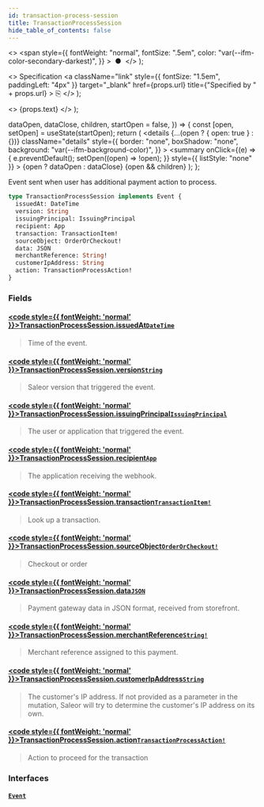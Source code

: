 ```yaml
---
id: transaction-process-session
title: TransactionProcessSession
hide_table_of_contents: false
---
```


  <>
    <span
      style={{
        fontWeight: "normal",
        fontSize: ".5em",
        color: "var(--ifm-color-secondary-darkest)",
      }}
    >
      &nbsp;●&nbsp;
    </span>
  </>
);

  <>
    Specification
    <a
      className="link"
      style={{ fontSize: "1.5em", paddingLeft: "4px" }}
      target="\_blank"
      href={props.url}
      title={"Specified by " + props.url}
    >
      ⎘
    </a>
  </>
);

  <>
    <span className={props.class}>{props.text}</span>
  </>
);


  dataOpen,
  dataClose,
  children,
  startOpen = false,
}) => {
  const [open, setOpen] = useState(startOpen);
  return (
    <details
      {...(open ? { open: true } : {})}
      className="details"
      style={{
        border: "none",
        boxShadow: "none",
        background: "var(--ifm-background-color)",
      }}
    >
      <summary
        onClick={(e) => {
          e.preventDefault();
          setOpen((open) => !open);
        }}
        style={{ listStyle: "none" }}
      >
        {open ? dataOpen : dataClose}
      </summary>
      {open && children}
    </details>
  );
};

Event sent when user has additional payment action to process.

<Badge text="Added in Saleor 3.13" class="secondary margin-bottom--sm" />

<FeaturePreview />

```graphql
type TransactionProcessSession implements Event {
  issuedAt: DateTime
  version: String
  issuingPrincipal: IssuingPrincipal
  recipient: App
  transaction: TransactionItem!
  sourceObject: OrderOrCheckout!
  data: JSON
  merchantReference: String!
  customerIpAddress: String
  action: TransactionProcessAction!
}
```

### Fields

#### [<code style={{ fontWeight: 'normal' }}>TransactionProcessSession.<b>issuedAt</b></code>](#)<Bullet />[`DateTime`](../../../api-reference/miscellaneous/scalars/date-time) <Badge class="badge badge--secondary" text="scalar"/>

> Time of the event.

#### [<code style={{ fontWeight: 'normal' }}>TransactionProcessSession.<b>version</b></code>](#)<Bullet />[`String`](../../../api-reference/miscellaneous/scalars/string) <Badge class="badge badge--secondary" text="scalar"/>

> Saleor version that triggered the event.

#### [<code style={{ fontWeight: 'normal' }}>TransactionProcessSession.<b>issuingPrincipal</b></code>](#)<Bullet />[`IssuingPrincipal`](../../../api-reference/miscellaneous/unions/issuing-principal) <Badge class="badge badge--secondary" text="union"/>

> The user or application that triggered the event.

#### [<code style={{ fontWeight: 'normal' }}>TransactionProcessSession.<b>recipient</b></code>](#)<Bullet />[`App`](../../../api-reference/apps/objects/app) <Badge class="badge badge--secondary" text="object"/>

> The application receiving the webhook.

#### [<code style={{ fontWeight: 'normal' }}>TransactionProcessSession.<b>transaction</b></code>](#)<Bullet />[`TransactionItem!`](../../../api-reference/payments/objects/transaction-item) <Badge class="badge badge--secondary" text="non-null"/> <Badge class="badge badge--secondary" text="object"/>

> Look up a transaction.

#### [<code style={{ fontWeight: 'normal' }}>TransactionProcessSession.<b>sourceObject</b></code>](#)<Bullet />[`OrderOrCheckout!`](../../../api-reference/miscellaneous/unions/order-or-checkout) <Badge class="badge badge--secondary" text="non-null"/> <Badge class="badge badge--secondary" text="union"/>

> Checkout or order

#### [<code style={{ fontWeight: 'normal' }}>TransactionProcessSession.<b>data</b></code>](#)<Bullet />[`JSON`](../../../api-reference/miscellaneous/scalars/json) <Badge class="badge badge--secondary" text="scalar"/>

> Payment gateway data in JSON format, received from storefront.

#### [<code style={{ fontWeight: 'normal' }}>TransactionProcessSession.<b>merchantReference</b></code>](#)<Bullet />[`String!`](../../../api-reference/miscellaneous/scalars/string) <Badge class="badge badge--secondary" text="non-null"/> <Badge class="badge badge--secondary" text="scalar"/>

> Merchant reference assigned to this payment.

#### [<code style={{ fontWeight: 'normal' }}>TransactionProcessSession.<b>customerIpAddress</b></code>](#)<Bullet />[`String`](../../../api-reference/miscellaneous/scalars/string) <Badge class="badge badge--secondary" text="scalar"/>

> The customer's IP address. If not provided as a parameter in the mutation, Saleor will try to determine the customer's IP address on its own.
>
> <Badge text="Added in Saleor 3.16" class="secondary margin-bottom--sm" />

#### [<code style={{ fontWeight: 'normal' }}>TransactionProcessSession.<b>action</b></code>](#)<Bullet />[`TransactionProcessAction!`](../../../api-reference/payments/objects/transaction-process-action) <Badge class="badge badge--secondary" text="non-null"/> <Badge class="badge badge--secondary" text="object"/>

> Action to proceed for the transaction

### Interfaces

#### [`Event`](../../../api-reference/miscellaneous/interfaces/event) <Badge class="badge badge--secondary" text="interface"/>

>

